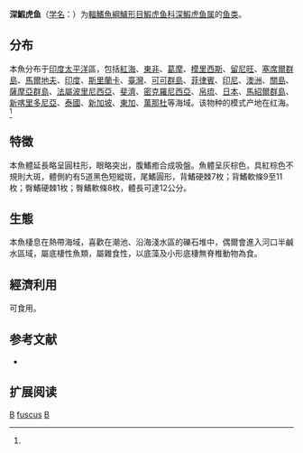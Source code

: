 {{Speciesbox 
| taxon = Bathygobius fuscus
| status = NE
| status_system = IUCN3.1
| authority = Ruppell, 1830<ref name='id8311'>{{cite web| url =http://www.bioinfo.cn/db05/BjdwSpecies.php?action=view&id=8311| title =深鰕虎鱼| work =中国动物物种编目数据库| publisher =中国科学院微生物研究所| author =中国科学院动物研究所| accessdate =2009-04-16| deadurl =yes| archiveurl =https://web.archive.org/web/20160305034025/http://www.bioinfo.cn/db05/BjdwSpecies.php?action=view&id=8311| archivedate =2016-03-05}}</ref>
}}

'''深鰕虎鱼'''（[[学名|学名]]：{{lang|la|''Bathygobius fuscus''}}）为[[輻鰭魚綱|輻鰭魚綱]][[鱸形目|鱸形目]][[鰕虎鱼科|鰕虎鱼科]][[深鰕虎鱼属|深鰕虎鱼属]]的[[鱼类|鱼类]]。

==分布==
本魚分布于[[印度|印度]][[太平洋|太平洋]]區，包括[[紅海|紅海]]、[[東非|東非]]、[[葛摩|葛摩]]、[[模里西斯|模里西斯]]、[[留尼旺|留尼旺]]、[[塞席爾群島|塞席爾群島]]、[[馬爾地夫|馬爾地夫]]、[[印度|印度]]、[[斯里蘭卡|斯里蘭卡]]、[[臺灣|臺灣]]、[[可可群島|可可群島]]、[[菲律賓|菲律賓]]、[[印尼|印尼]]、[[澳洲|澳洲]]、[[關島|關島]]、[[薩摩亞群島|薩摩亞群島]]、[[法屬波里尼西亞|法屬波里尼西亞]]、[[斐濟|斐濟]]、[[密克羅尼西亞|密克羅尼西亞]]、[[帛琉|帛琉]]、[[日本|日本]]、[[馬紹爾群島|馬紹爾群島]]、[[新喀里多尼亞|新喀里多尼亞]]、[[泰國|泰國]]、[[新加坡|新加坡]]、[[東加|東加]]、[[萬那杜|萬那杜]]等海域。该物种的模式产地在红海。<ref name='id8311'/>

==特徵==
本魚體延長略呈圓柱形，眼略突出，腹鰭癒合成吸盤。魚體呈灰棕色，具紅棕色不規則大斑，體側約有5道黑色短縱斑，尾鰭圓形，背鰭硬棘7枚；背鰭軟條9至11枚；臀鰭硬棘1枚；臀鰭軟條8枚，體長可達12公分。

==生態==
本魚棲息在熱帶海域，喜歡在潮池、沿海淺水區的礫石堆中，偶爾會進入河口半鹹水區域，屬底棲性魚類，屬雜食性，以底藻及小形底棲無脊椎動物為食。

==經濟利用==
可食用。

== 参考文献 ==
{{reflist}}
*{{FishBase_species|genus=Bathygobius|species=fuscus|year=2011|month=12}}

== 扩展阅读 ==
{{refbegin}}
{{wikispecies-inline|Bathygobius fuscus|深鰕虎鱼}}
{{refend}}
{{Taxonbar|from=Q2428916}}

[[Category:食用鱼|B]]
[[Category:深鰕虎鱼属|fuscus]]
[[Category:1830年描述的鱼类|B]]

{{鱸形目小作品}}